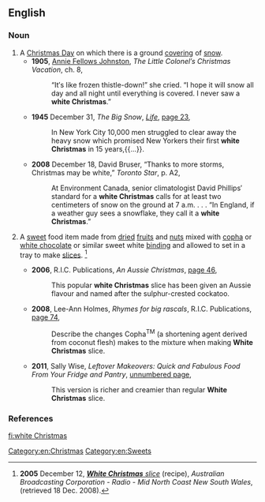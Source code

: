 ==English==
{{wikipedia}}
===Noun===
{{en-noun|head=[[white]] [[Christmas]]|white Christmases}}

# A [[Christmas Day]] on which there is a ground [[covering]] of [[snow]].
#* '''1905''', [[w:Annie Fellows Johnston|Annie Fellows Johnston]], ''The Little Colonel′s Christmas Vacation'', ch. 8,
#*: “It′s like frozen thistle-down!” she cried. “I hope it will snow all day and all night until everything is covered. I never saw a '''white Christmas'''.”
#* '''1945''' December 31, ''The Big Snow'', ''[[w:Life (magazine)|Life]]'', [http://books.google.com.au/books?id=_0gEAAAAMBAJ&pg=PA23&dq=%22white+Christmas%22+slice&hl=en&sa=X&ei=wkK7UK_NHYeemQXJroHwDQ&redir_esc=y#v=onepage&q=%22white%20Christmas%22%20slice&f=false page 23],
#*: In New York City 10,000 men struggled to clear away the heavy snow which promised New Yorkers their first '''white Christmas''' in 15 years,{{...}}.
#* '''2008''' December 18, David Bruser, “Thanks to more storms, Christmas may be white,” ''Toronto Star'', p. A2,
#*: At Environment Canada, senior climatologist David Phillips′ standard for a '''white Christmas''' calls for at least two centimeters of snow on the ground at 7 a.m. . . . “In England, if a weather guy sees a snowflake, they call it a '''white Christmas'''.” 
# {{Australia|food}} A [[sweet]] food item made from [[dried]] [[fruit]]s and [[nut]]s mixed with [[copha]] or [[white chocolate]] or similar sweet white [[binding]] and allowed to set in a tray to make [[slice]]s. <ref>'''2005''' December 12, ''[http://www.abc.net.au/local/recipes/2005/12/12/1528891.htm '''White Christmas''' slice]'' (recipe), ''Australian Broadcasting Corporation - Radio - Mid North Coast New South Wales'', (retrieved 18 Dec. 2008).</ref>
#* '''2006''', R.I.C. Publications, ''An Aussie Christmas'', [http://books.google.com.au/books?id=GDdpRTMWtC0C&pg=PA46&dq=%22white+Christmas%22+slice&hl=en&sa=X&ei=wkK7UK_NHYeemQXJroHwDQ&redir_esc=y#v=onepage&q=%22white%20Christmas%22%20slice&f=false page 46],
#*: This popular '''white Christmas''' slice has been given an Aussie flavour and named after the sulphur-crested cockatoo.
#* '''2008''', Lee-Ann Holmes, ''Rhymes for big rascals'', R.I.C. Publications, [http://books.google.com.au/books?id=8aIPzaiU70UC&pg=PA74&dq=%22white+Christmas%22+slice&hl=en&sa=X&ei=kmi7ULnKMaaImQWp7YHwCg&redir_esc=y#v=onepage&q=%22white%20Christmas%22%20slice&f=false page 74],
#*: Describe the changes Copha<sup>TM</sup> (a shortening agent derived from coconut flesh) makes to the mixture when making '''White Christmas''' slice.
#* '''2011''', Sally Wise, ''Leftover Makeovers: Quick and Fabulous Food From Your Fridge and Pantry'', [http://books.google.com.au/books?id=ykWn4QH45k4C&pg=PT72&dq=%22white+Christmas+slice%22&hl=en&sa=X&ei=g227UK2rJujDmQW0moHIAQ&redir_esc=y unnumbered page],
#*: This version is richer and creamier than regular '''White Christmas''' slice.

===References===
<references />

[[Category:en:Christmas]]
[[Category:en:Sweets]]

[[fi:white Christmas]]